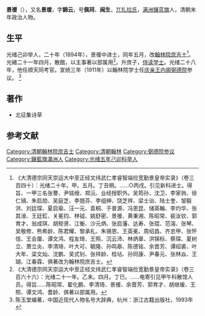 '''景禐'''（{{bd|1860年||1911年||Jing}}），又名'''景瑗'''，字'''錦云'''，号'''佩珂'''、'''闽生'''，[[兀扎拉氏|兀扎拉氏]]，[[满洲|满洲]][[镶蓝旗|镶蓝旗]]人，清朝末年政治人物。

==生平==
光绪己卯举人，二十年（1894年），景禐中进士，同年五月，改[[翰林院|翰林院]][[庶吉士|庶吉士]]<ref>《大清德宗同天崇运大中至正经文纬武仁孝睿智端俭宽勤景皇帝实录》（卷三百四十）：光绪二十年。甲。五月。丁丑朔。……○丙戌。引见新科进士。得旨、一甲三名张謇、尹铭绶、郑沅、业经授职外。吴筠孙、沈卫、李家驹、徐仁镜、朱启勋、吴庭芝、李翘芬、李组绅、饶芝祥、梁士诒、陆士奎、邹毅洪、刘廷琛、夏启瑜、汪一元、袁桐、于普源、冯恩昆、储英翰、李灼华、张其淦、王廷釭、关冕钧、林钺、姚舒密、景禐、黄秉湘、陈昭常、裴汝钦、郭育才、翁成琪、胡矩贤、江衡、沙元炳、张启藩、达寿、张琨、范溶、张琴、吴敬修、熊希龄、陈君耀、黎承礼、朱锡恩、王英冕、周绍昌、齐忠甲、张怀信、王会厘、谭文鸿、程友琦、王照、沉云沛、林炳章、洪锦标、蔡琛、夏树立、萧立炎、李清琦、叶大可、毓隆、孙鸣皋、陈德铭、余晋芳、谭绍裘、叶大年、梁文灿、沈鹏、吴式钊、张祥龄、桂坫、孙同康、尹春元、张林焱、王瑚、江春霖、俱著改为翰林院庶吉士。</ref>。光緒二十一年四月，散館，以主事著以部属用<ref>《大清德宗同天崇运大中至正经文纬武仁孝睿智端俭宽勤景皇帝实录》（卷三百六十六）：光绪二十一年。乙未。四月。丁巳。……电寄引见甲午科散馆人员。得旨……陈昭常、翟化鹏、李清琦、景禐、余晋芳、郭育才、胡继瑗、王照、谭文鸿、耆龄、俱著以部属用。</ref>。升庶子，[[侍读学士|侍读学士]]。光绪二十八年，他任顺天同考官。宣统三年（1911年）以翰林院学士任[[庆亲王内阁|庆亲王内阁]][[弼德院|弼德院]]参议。
<ref>陈玉堂编著，中国近现代人物名号大辞典，杭州：浙江古籍出版社，1993年</ref>
==著作==
*北征集诗草

==参考文献==
{{reflist|2}}
{{清朝人物小作品}}
{{光緒二十年甲午恩科殿試金榜}}
{{DEFAULTSORT:Jing景}}
[[Category:清朝翰林院庶吉士|Category:清朝翰林院庶吉士]]
[[Category:清朝翰林|Category:清朝翰林]]
[[Category:弼德院参议|Category:弼德院参议]]
[[Category:鑲藍旗滿洲人|Category:鑲藍旗滿洲人]]
[[Category:光绪五年己卯科举人|Category:光绪五年己卯科举人]]